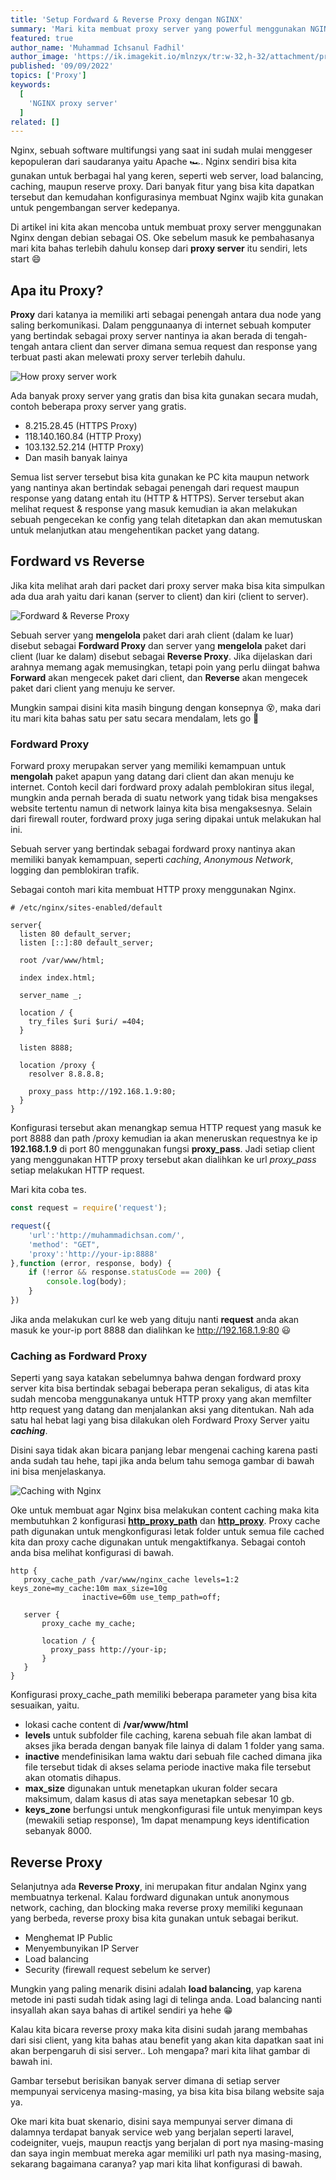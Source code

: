 ---
title: 'Setup Fordward & Reverse Proxy dengan NGINX'
summary: 'Mari kita membuat proxy server yang powerful menggunakan NGINX'
featured: true
author_name: 'Muhammad Ichsanul Fadhil'
author_image: 'https://ik.imagekit.io/mlnzyx/tr:w-32,h-32/attachment/profile.webp'
published: '09/09/2022'
topics: ['Proxy']
keywords:
  [
    'NGINX proxy server'
  ]
related: []
---

Nginx, sebuah software multifungsi yang saat ini sudah mulai menggeser kepopuleran dari saudaranya yaitu Apache 🏎️. Nginx sendiri bisa kita gunakan untuk berbagai hal yang keren, seperti web server, load balancing, caching, maupun reserve proxy. Dari banyak fitur yang bisa kita dapatkan tersebut dan kemudahan konfigurasinya membuat Nginx wajib kita gunakan untuk pengembangan server kedepanya.

Di artikel ini kita akan mencoba untuk membuat proxy server menggunakan Nginx dengan debian sebagai OS. Oke sebelum masuk ke pembahasanya mari kita bahas terlebih dahulu konsep dari **proxy server** itu sendiri, lets start 😄 

## Apa itu Proxy?

**Proxy** dari katanya ia memiliki arti sebagai penengah antara dua node yang saling berkomunikasi. Dalam penggunaanya di internet sebuah komputer yang bertindak sebagai proxy server nantinya ia akan berada di tengah-tengah antara client dan server dimana semua request dan response yang terbuat pasti akan melewati proxy server terlebih dahulu.

![How proxy server work](https://ik.imagekit.io/uvma3bkbp/Capture_dX9SK8il0.PNG?ik-sdk-version=javascript-1.4.3&updatedAt=1662696592348 'https://www.baeldung.com/nginx-forward-proxy')

Ada banyak proxy server yang gratis dan bisa kita gunakan secara mudah, contoh beberapa proxy server yang gratis.

* 8.215.28.45 (HTTPS Proxy)
* 118.140.160.84 (HTTP Proxy)
* 103.132.52.214 (HTTP Proxy)
* Dan masih banyak lainya

Semua list server tersebut bisa kita gunakan ke PC kita maupun network yang nantinya akan bertindak sebagai penengah dari request maupun response yang datang entah itu (HTTP & HTTPS). Server tersebut akan melihat request & response yang masuk kemudian ia akan melakukan sebuah pengecekan ke config yang telah ditetapkan dan akan memutuskan untuk melanjutkan atau mengehentikan packet yang datang.

## Fordward vs Reverse

Jika kita melihat arah dari packet dari proxy server maka bisa kita simpulkan ada dua arah yaitu dari kanan (server to client) dan kiri (client to server).

![Fordward & Reverse Proxy](https://ik.imagekit.io/uvma3bkbp/New_Project_ZdzmAxg8g.png?ik-sdk-version=javascript-1.4.3&updatedAt=1662723389850 'Fordward & Reverse Proxy')

Sebuah server yang **mengelola** paket dari arah client (dalam ke luar) disebut sebagai **Fordward Proxy** dan server yang **mengelola** paket dari client (luar ke dalam) disebut sebagai **Reverse Proxy**. Jika dijelaskan dari arahnya memang agak memusingkan, tetapi poin yang perlu diingat bahwa **Forward** akan mengecek paket dari client, dan **Reverse** akan mengecek paket dari client yang menuju ke server.

Mungkin sampai disini kita masih bingung dengan konsepnya 😵, maka dari itu mari kita bahas satu per satu secara mendalam, lets go 🚀

### Fordward Proxy

Forward proxy merupakan server yang memiliki kemampuan untuk **mengolah** paket apapun yang datang dari client dan akan menuju ke internet. Contoh kecil dari fordward proxy adalah pemblokiran situs ilegal, mungkin anda pernah berada di suatu network yang tidak bisa mengakses website tertentu namun di network lainya kita bisa mengaksesnya. Selain dari firewall router, fordward proxy juga sering dipakai untuk melakukan hal ini.

Sebuah server yang bertindak sebagai fordward proxy nantinya akan memiliki banyak kemampuan, seperti *caching*, *Anonymous Network*, logging dan pemblokiran trafik.

Sebagai contoh mari kita membuat HTTP proxy menggunakan Nginx.

```NGINX
# /etc/nginx/sites-enabled/default

server{
  listen 80 default_server;
  listen [::]:80 default_server;

  root /var/www/html;

  index index.html;

  server_name _;

  location / {
    try_files $uri $uri/ =404;
  }

  listen 8888;

  location /proxy {
    resolver 8.8.8.8;

    proxy_pass http://192.168.1.9:80;
  }
}
```

Konfigurasi tersebut akan menangkap semua HTTP request yang masuk ke port 8888 dan path /proxy kemudian ia akan meneruskan requestnya ke ip **192.168.1.9** di port 80 menggunakan fungsi **proxy_pass**. Jadi setiap client yang menggunakan HTTP proxy tersebut akan dialihkan ke url *proxy_pass* setiap melakukan HTTP request.

Mari kita coba tes.

```js
const request = require('request');

request({
    'url':'http://muhammadichsan.com/',
    'method': "GET",
    'proxy':'http://your-ip:8888'
},function (error, response, body) {
    if (!error && response.statusCode == 200) {
        console.log(body);
    }
})
```

Jika anda melakukan curl ke web yang dituju nanti **request** anda akan masuk ke your-ip port 8888 dan dialihkan ke http://192.168.1.9:80 😃

### Caching as Fordward Proxy

Seperti yang saya katakan sebelumnya bahwa dengan fordward proxy server kita bisa bertindak sebagai beberapa peran sekaligus, di atas kita sudah mencoba menggunakanya untuk HTTP proxy yang akan memfilter http request yang datang dan menjalankan aksi yang ditentukan. Nah ada satu hal hebat lagi yang bisa dilakukan oleh Fordward Proxy Server yaitu ***caching***.

Disini saya tidak akan bicara panjang lebar mengenai caching karena pasti anda sudah tau hehe, tapi jika anda belum tahu semoga gambar di bawah ini bisa menjelaskanya.

![Caching with Nginx](https://ik.imagekit.io/uvma3bkbp/New_Project_1__dvOyxXBZA.png?ik-sdk-version=javascript-1.4.3&updatedAt=1662815118277
 'Caching with Nginx')

Oke untuk membuat agar Nginx bisa melakukan content caching maka kita membutuhkan 2 konfigurasi  [**http_proxy_path**](https://nginx.org/en/docs/http/ngx_http_proxy_module.html?&_ga=2.187456161.865798833.1662954449-150084167.1662954449#proxy_cache_path) dan  [**http_proxy**](https://nginx.org/en/docs/http/ngx_http_proxy_module.html?&_ga=2.157528499.865798833.1662954449-150084167.1662954449#proxy_cache). Proxy cache path digunakan untuk mengkonfigurasi letak folder untuk semua file cached kita dan proxy cache digunakan untuk mengaktifkanya. Sebagai contoh anda bisa melihat konfigurasi di bawah.

 ```NGINX
http {
    proxy_cache_path /var/www/nginx_cache levels=1:2 keys_zone=my_cache:10m max_size=10g 
                 inactive=60m use_temp_path=off;

    server {
        proxy_cache my_cache;

        location / {
          proxy_pass http://your-ip;
        }
    }
}
 ```

Konfigurasi proxy_cache_path memiliki beberapa parameter yang bisa kita sesuaikan, yaitu.

* lokasi cache content di **/var/www/html**
* **levels** untuk subfolder file caching, karena sebuah file akan lambat di akses jika berada dengan banyak file lainya di dalam 1 folder yang sama. 
* **inactive** mendefinisikan lama waktu dari sebuah file cached dimana jika file tersebut tidak di akses selama periode inactive maka file tersebut akan otomatis dihapus.
* **max_size** digunakan untuk menetapkan ukuran folder secara maksimum, dalam kasus di atas saya menetapkan sebesar 10 gb.
* **keys_zone** berfungsi untuk mengkonfigurasi file untuk menyimpan keys (mewakili setiap response), 1m dapat menampung keys identification sebanyak 8000.

## Reverse Proxy

Selanjutnya ada **Reverse Proxy**, ini merupakan fitur andalan Nginx yang membuatnya terkenal. Kalau fordward digunakan untuk anonymous network, caching, dan blocking maka reverse proxy memiliki kegunaan yang berbeda, reverse proxy bisa kita gunakan untuk sebagai berikut.

* Menghemat IP Public
* Menyembunyikan IP Server
* Load balancing
* Security (firewall request sebelum ke server)

Mungkin yang paling menarik disini adalah **load balancing**, yap karena metode ini pasti sudah tidak asing lagi di telinga anda. Load balancing nanti insyallah akan saya bahas di artikel sendiri ya hehe 😁

Kalau kita bicara reverse proxy maka kita disini sudah jarang membahas dari sisi client, yang kita bahas atau benefit yang akan kita dapatkan saat ini akan berpengaruh di sisi server.. Loh mengapa? mari kita lihat gambar di bawah ini.

Gambar tersebut berisikan banyak server dimana di setiap server mempunyai servicenya masing-masing, ya bisa kita bisa bilang website saja ya. 

Oke mari kita buat skenario, disini saya mempunyai server dimana di dalamnya terdapat banyak service web yang berjalan seperti laravel, codeigniter, vuejs, maupun reactjs yang berjalan di port nya masing-masing dan saya ingin membuat mereka agar memiliki url path nya masing-masing, sekarang bagaimana caranya? yap mari kita lihat konfigurasi di bawah.





